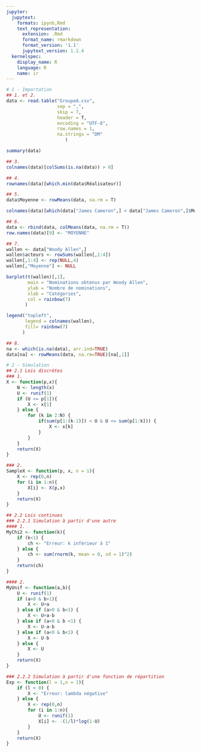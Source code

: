 ```yaml
---
jupyter:
  jupytext:
    formats: ipynb,Rmd
    text_representation:
      extension: .Rmd
      format_name: rmarkdown
      format_version: '1.1'
      jupytext_version: 1.2.4
  kernelspec:
    display_name: R
    language: R
    name: ir
---
```


```r
# 1 - Importation
## 1. et 2.
data <- read.table("GroupeA.csv",
                   sep = ",",
                   skip = 7,
                   header = T,
                   encoding = "UTF-8",
                   row.names = 1,
                   na.strings = "DM"
                      )

summary(data)

## 3.
colnames(data)[colSums(is.na(data)) > 0]

## 4.
rownames(data)[which.min(data$Réalisateur)]

## 5.
data$Moyenne <- rowMeans(data, na.rm = T)

colnames(data)[which(data["James Cameron",] < data["James Cameron",]$Moyenne)]

## 6.
data <- rbind(data, colMeans(data, na.rm = T))
row.names(data)[9] <- "MOYENNE"

## 7.
wallen <- data["Woody Allen",]
wallen$acteurs <- rowSums(wallen[,1:4])
wallen[,1:4] <- rep(NULL,4)
wallen[,"Moyenne"] <- NULL

barplot(t(wallen)[,1],
        main = "Nominations obtenus par Woody Allen",
        ylab = "Nombre de nominations",
        xlab = "Catégories",
        col = rainbow(7)
       )

legend("topleft",
       legend = colnames(wallen),
       fill= rainbow(7)
      )

## 8.
na <- which(is.na(data), arr.ind=TRUE)
data[na] <- rowMeans(data, na.rm=TRUE)[na[,1]]

# 2 - Simulation
## 2.1 Lois discrètes
### 1.
X <- function(p,x){
    N <- length(x)
    U <- runif(1)
    if (U <= p[1]){
        X <- x[1]
    } else {
        for (k in 2:N) {
            if(sum(p[1:(k-1)]) < U & U <= sum(p[1:k])) {
                X <- x[k]
            }
        }
    }
    return(X)
}

### 2.
SampleX <- function(p, x, n = 1){
    X <- rep(0,n)
    for (i in 1:n){
        X[i] <- X(p,x)
    }
    return(X)
}

## 2.2 Lois continues
### 2.2.1 Simulation à partir d'une autre
#### 1.
MyChi2 <- function(k){
    if (k<1) {
        ch <- "Erreur: k inférieur à 1"
    } else {
        ch <- sum(rnorm(k, mean = 0, sd = 1)^2)
    }
    return(ch)
}

#### 2.
MyUnif <- function(a,b){
    U <- runif(1)
    if (a>0 & b>1){
        X <- U+a
    } else if (a>0 & b<1) {
        X <- U+a-b
    } else if (a<0 & b <1) {
        X <- U-a-b
    } else if (a<0 & b<1) {
        X <- U-b
    } else {
        X <- U
    }
    return(X)
}

### 2.2.2 Simulation à partir d'une fonction de répartition
Exp <- function(l = 1,n = 1){
    if (l < 0) {
        X <- "Erreur: lambda négative"
    } else {
        X <- rep(0,n)
        for (i in 1:n){
            U <- runif(1)
            X[i] <- -(1/l)*log(1-U)
        }
    }
    return(X) 
}
```
